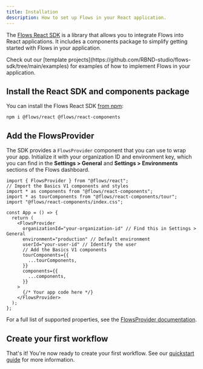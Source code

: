 ```yaml
---
title: Installation
description: How to set up Flows in your React application.
---
```



The [Flows React SDK](https://www.npmjs.com/package/@flows/react) is a library that allows you to integrate Flows into React applications. It includes a components package to simplify getting started with Flows in your application.

<Callout>
  Check out our [template projects](https://github.com/RBND-studio/flows-sdk/tree/main/examples) for
  examples of how to implement Flows in your application.
</Callout>

<Steps>

<Step>

## Install the React SDK and components package

You can install the Flows React SDK [from npm](https://www.npmjs.com/package/@flows/react):

```package-install
npm i @flows/react @flows/react-components
```

</Step>

<Step>

## Add the FlowsProvider

The SDK provides a `FlowsProvider` component that you can use to wrap your app. Initialize it with your organization ID and environment key, which you can find in the **Settings > General** and **Settings > Environments** sections of the Flows dashboard.

```tsx title="layout.tsx"
import { FlowsProvider } from "@flows/react";
// Import the Basics V1 components and styles
import * as components from "@flows/react-components";
import * as tourComponents from "@flows/react-components/tour";
import "@flows/react-components/index.css";

const App = () => {
  return (
    <FlowsProvider
      organizationId="your-organization-id" // Find this in Settings > General
      environment="production" // Default environment
      userId="your-user-id" // Identify the user
      // Add the Basics V1 components
      tourComponents={{
        ...tourComponents,
      }}
      components={{
        ...components,
      }}
    >
      {/* Your app code here */}
    </FlowsProvider>
  );
};
```

For a full list of supported properties, see the [FlowsProvider documentation](/react/reference#flowsprovider).

</Step>

<Step>

## Create your first workflow

That's it! You're now ready to create your first workflow. See our [quickstart guide](/quickstart) for more information.

</Step>

</Steps>
